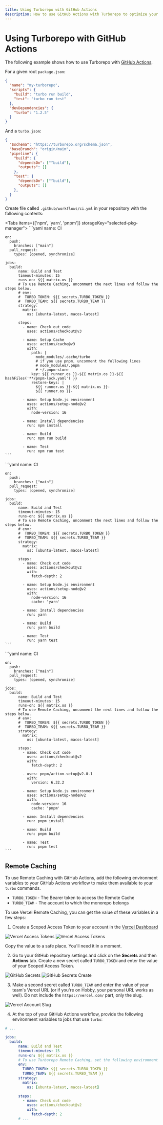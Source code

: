 ```yaml
---
title: Using Turborepo with GitHub Actions
description: How to use GitHub Actions with Turborepo to optimize your CI workflow
---
```



# Using Turborepo with GitHub Actions

The following example shows how to use Turborepo with [GitHub Actions](https://github.com/features/actions).

For a given root `package.json`:

```json
{
  "name": "my-turborepo",
  "scripts": {
    "build": "turbo run build",
    "test": "turbo run test"
  },
  "devDependencies": {
    "turbo": "1.2.5"
  }
}
```

And a `turbo.json`:

```json
{
  "$schema": "https://turborepo.org/schema.json",
  "baseBranch": "origin/main",
  "pipeline": {
    "build": {
      "dependsOn": ["^build"],
      "outputs": []
    },
    "test": {
      "dependsOn": ["^build"],
      "outputs": []
    },
  }
}
```

Create file called `.github/workflows/ci.yml` in your repository with the following contents:

<Tabs items={['npm', 'yarn', 'pnpm']} storageKey="selected-pkg-manager">
  <Tab>
    ```yaml
    name: CI

    on:
      push:
        branches: ["main"]
      pull_request:
        types: [opened, synchronize]

    jobs:
      build:
          name: Build and Test
          timeout-minutes: 15
          runs-on: ${{ matrix.os }}
          # To use Remote Caching, uncomment the next lines and follow the steps below.
          # env:
          #  TURBO_TOKEN: ${{ secrets.TURBO_TOKEN }}
          #  TURBO_TEAM: ${{ secrets.TURBO_TEAM }}
          strategy:
            matrix:
              os: [ubuntu-latest, macos-latest]

          steps:
            - name: Check out code
              uses: actions/checkout@v3

            - name: Setup Cache
              uses: actions/cache@v3
              with:
                path: |
                  node_modules/.cache/turbo
                  # if you use pnpm, uncomment the following lines
                  # node_modules/.pnpm
                  # ~/.pnpm-store
                key: ${{ runner.os }}-${{ matrix.os }}-${{ hashFiles('**/pnpm-lock.yaml') }}
                restore-keys: |
                  ${{ runner.os }}-${{ matrix.os }}-
                  ${{ runner.os }}-

            - name: Setup Node.js environment
              uses: actions/setup-node@v2
              with:
                node-version: 16

            - name: Install dependencies
              run: npm install

            - name: Build
              run: npm run build

            - name: Test
              run: npm run test
    ```

  </Tab>
  <Tab>
    ```yaml
    name: CI

    on:
      push:
        branches: ["main"]
      pull_request:
        types: [opened, synchronize]

    jobs:
      build:
          name: Build and Test
          timeout-minutes: 15
          runs-on: ${{ matrix.os }}
          # To use Remote Caching, uncomment the next lines and follow the steps below.
          # env:
          #  TURBO_TOKEN: ${{ secrets.TURBO_TOKEN }}
          #  TURBO_TEAM: ${{ secrets.TURBO_TEAM }}
          strategy:
            matrix:
              os: [ubuntu-latest, macos-latest]

          steps:
            - name: Check out code
              uses: actions/checkout@v2
              with:
                fetch-depth: 2

            - name: Setup Node.js environment
              uses: actions/setup-node@v2
              with:
                node-version: 16
                cache: 'yarn'

            - name: Install dependencies
              run: yarn

            - name: Build
              run: yarn build

            - name: Test
              run: yarn test
    ```

  </Tab>
  <Tab>
    ```yaml
    name: CI

    on:
      push:
        branches: ["main"]
      pull_request:
        types: [opened, synchronize]

    jobs:
      build:
          name: Build and Test
          timeout-minutes: 15
          runs-on: ${{ matrix.os }}
          # To use Remote Caching, uncomment the next lines and follow the steps below.
          # env:
          #  TURBO_TOKEN: ${{ secrets.TURBO_TOKEN }}
          #  TURBO_TEAM: ${{ secrets.TURBO_TEAM }}
          strategy:
            matrix:
              os: [ubuntu-latest, macos-latest]

          steps:
            - name: Check out code
              uses: actions/checkout@v2
              with:
                fetch-depth: 2

            - uses: pnpm/action-setup@v2.0.1
              with:
                version: 6.32.2

            - name: Setup Node.js environment
              uses: actions/setup-node@v2
              with:
                node-version: 16
                cache: 'pnpm'

            - name: Install dependencies
              run: pnpm install

            - name: Build
              run: pnpm build

            - name: Test
              run: pnpm test
    ```

  </Tab>
</Tabs>

## Remote Caching

To use Remote Caching with GitHub Actions, add the following environment variables to your GitHub Actions workflow
to make them available to your `turbo` commands.

- `TURBO_TOKEN` - The Bearer token to access the Remote Cache
- `TURBO_TEAM` - The account to which the monorepo belongs

To use Vercel Remote Caching, you can get the value of these variables in a few steps:

1. Create a Scoped Access Token to your account in the [Vercel Dashboard](https://vercel.com/account/tokens)

![Vercel Access Tokens](/images/docs/vercel-tokens.png)
![Vercel Access Tokens](/images/docs/vercel-create-token.png)

Copy the value to a safe place. You'll need it in a moment.

2. Go to your GitHub repository settings and click on the **Secrets** and then **Actions** tab. Create a new secret called `TURBO_TOKEN` and enter the value of your Scoped Access Token.

![GitHub Secrets](/images/docs/github-actions-secrets.png)
![GitHub Secrets Create](/images/docs/github-actions-create-secret.png)

3. Make a second secret called `TURBO_TEAM` and enter the value of your team's Vercel URL (or if you're on Hobby, your personal URL works as well). Do not include the `https://vercel.com/` part, only the slug.

![Vercel Account Slug](/images/docs/vercel-slug.png)

4. At the top of your GitHub Actions workflow, provide the following environment variables to jobs that use `turbo`:

```yaml highlight="6-8"
# ...

jobs:
  build:
      name: Build and Test
      timeout-minutes: 15
      runs-on: ${{ matrix.os }}
      # To use Turborepo Remote Caching, set the following environment variables for the job.
      env:
        TURBO_TOKEN: ${{ secrets.TURBO_TOKEN }}
        TURBO_TEAM: ${{ secrets.TURBO_TEAM }}
      strategy:
        matrix:
          os: [ubuntu-latest, macos-latest]

      steps:
        - name: Check out code
          uses: actions/checkout@v2
          with:
            fetch-depth: 2
      # ...
```
